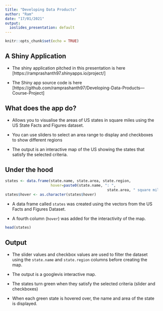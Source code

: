 ---
title: "Developing Data Products"
author: "Ram"
date: "17/01/2021"
output:
  ioslides_presentation: default
---

```{r setup, include=FALSE}
knitr::opts_chunk$set(echo = TRUE)
```

## A Shiny Application

- The shiny application pitched in this presentation is here [https://ramprashanth97.shinyapps.io/project/]

- The Shiny app source code is here [https://github.com/ramprashanth97/Developing-Data-Products---Course-Project]

## What does the app do?
- Allows you to visualise the areas of US states in square miles using the US State Facts and Figures dataset. 

- You can use sliders to select an area range to display and checkboxes to show different regions

- The output is an interactive map of the US showing the states that satisfy the selected criteria.

## Under the hood
```{r}
states <- data.frame(state.name, state.area, state.region,
                     hover=paste0(state.name, ": ", 
                                               state.area, " square miles"))
states$hover <- as.character(states$hover)
```

- A data frame called `states` was created using the vectors from the US Facts and Figures Dataset.

- A fourth column (`hover`) was added for the interactivity of the map.

```{r, echo=TRUE}
head(states)
```



## Output
- The slider values and checkbox values are used to filter the dataset using the `state.name` and `state.region` columns before creating the map.

- The output is a googlevis interactive map.

- The states turn green when they satisfy the selected criteria (slider and checkboxes)

- When each green state is hovered over, the name and area of the state is displayed.
